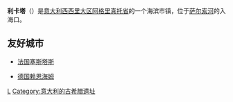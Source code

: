 {{Infobox Settlement
| name = 利卡塔
| native_name = Licata
| native_name_lang = it
| image_skyline = Licata pano1.jpg
| imagesize = 
| image_caption = 全景图
| image_flag = 
| image_shield = 
| pushpin_map = Italy
| pushpin_label_position = bottom
| subdivision_type = 国家
| subdivision_name = {{ITA}}
| subdivision_type1 = [[意大利行政区划|大区]]
| subdivision_name1 = [[西西里岛|西西里大区]]
| subdivision_type2 = [[意大利行政区划|省]]
| subdivision_name2 =  [[阿格里真托省|阿格里真托省]]
| elevation_m = 8
| elevation_ft = 
| area_total_km2 = 178
| population_as_of = 2006年
| population_total = 38812
| population_density_km2 = auto
| timezone = [[CET|CET]]
| utc_offset = +1
| timezone_DST = 
| utc_offset_DST = 
| website =  
}}
'''利卡塔'''（{{lang-it|Licata}}）是[[意大利|意大利]][[西西里岛|西西里大区]][[阿格里真托省|阿格里真托省]]的一个海滨市镇，位于[[萨尔索河|萨尔索河]]的入海口。

== 友好城市 ==
* {{flagicon|France}}[[法国|法国]][[塞斯塔斯|塞斯塔斯]]
* {{flagicon|Germany}}[[德国|德国]][[赖恩海姆|赖恩海姆]]

{{阿格里真托省市鎮}}
{{Italy-stub}}

[[Category:阿格里真托省市镇|L]]
[[Category:意大利的古希腊遗址|Category:意大利的古希腊遗址]]